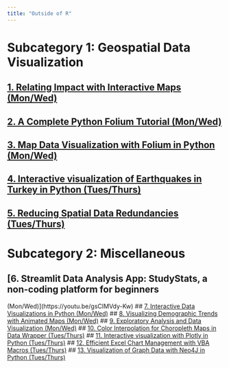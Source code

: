 ```yaml
---
title: "Outside of R"
---
```

# Subcategory 1: Geospatial Data Visualization
## [1. Relating Impact with Interactive Maps (Mon/Wed)](https://youtu.be/UT_-BeZl2o4)
## [2. A Complete Python Folium Tutorial (Mon/Wed)](https://www.youtube.com/watch?v=Ob0fhtDnFus)
## [3. Map Data Visualization with Folium in Python (Mon/Wed)](https://youtu.be/IDy_6UA9jak)
## [4. Interactive visualization of Earthquakes in Turkey in Python (Tues/Thurs)](https://www.youtube.com/watch?v=-1G16o8fKMU&feature=youtu.be)
## [5. Reducing Spatial Data Redundancies (Tues/Thurs)](https://youtu.be/ykFh3_D8Ors)

# Subcategory 2: Miscellaneous
## [6. Streamlit Data Analysis App: StudyStats, a non-coding platform for beginners
 (Mon/Wed)](https://youtu.be/gsCIMVdy-Kw)
## [7. Interactive Data Visualizations in Python (Mon/Wed)](https://youtu.be/gWsKyyakkrk)
## [8. Visualizing Demographic Trends with Animated Maps (Mon/Wed)](https://youtu.be/9hB1M4hqCAA)
## [9. Exploratory Analysis and Data Visualization (Mon/Wed)](https://www.youtube.com/watch?v=oU7mhpVZJT8)
## [10. Color Interpolation for Choropleth Maps in Data Wrapper (Tues/Thurs)](https://youtu.be/-83_kmNW-D8)
## [11. Interactive visualization with Plotly in Python (Tues/Thurs)](https://youtu.be/moCIjBGxPzs)
## [12. Efficient Excel Chart Management with VBA Macros (Tues/Thurs)](https://www.youtube.com/watch?v=mc1ON6ATsxU)
## [13. Visualization of Graph Data with Neo4J in Python (Tues/Thurs)](https://youtu.be/cgjVXbSMjho)

